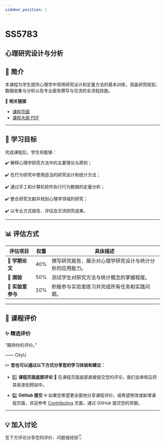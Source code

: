 ```yaml
---
sidebar_position: 1
---
```


# SS5783
## 心理研究设计与分析

## **📘 简介**
本课程为学生提供心理学中常用研究设计和定量方法的基本训练，涵盖研究规划、数据收集与分析以及专业报告撰写与交流的全流程技能。

🔗 **相关链接**
- [课程页面](https://www.cityu.edu.hk/catalogue/pg/202425/course/SS5783.htm)
- [课程大纲 PDF](https://www.cityu.edu.hk/catalogue/pg/202425/course/SS5783.pdf)

---

## **🎯 学习目标**

完成课程后，学生将能够：

✔️ 解释心理学研究方法中的主要理论与原则；

✔️ 在行为研究中使用适当的研究设计和统计方法；

✔️ 通过手工和计算机软件执行行为数据的定量分析；

✔️ 整合研究文献并规划心理学领域的研究；

✔️ 以专业方式报告、评估及交流研究成果。

---

## **📊 评估方式**

| **评估项目**             | **权重** | **具体描述**                                                                                       |
|------------------------|---------|---------------------------------------------------------------------------------------------------|
| **📄 学期论文**          | 40%     | 撰写研究报告，展示对心理学研究设计与统计分析的应用能力。                                                   |
| **📝 测验**             | 50%     | 测试学生对研究方法与统计概念的掌握程度。                                                                 |
| **💬 实验室参与**         | 10%     | 积极参与实验室练习并完成所有任务和实践问题。                                                              |

---

## **💬 课程评价**

### ✨ **精选评价**
<div className={commentStyles.commentBox}>
    <p className={commentStyles.commentText}>
        “期待你的评价。”
    </p>
    <p className={commentStyles.commentAuthor}>—— CityU</p>
</div>

✏️ **您也可以通过以下方式分享您的学习体验和建议：**

- 1️⃣ **课程页面底部评论**
💬 在课程页面底部直接提交您的评论，我们会审核后将其收录到网站中。

- 2️⃣ **GitHub 提交**
🌐 如果您希望更全面地分享课程评价，或希望修改或新增课程页面，欢迎参考 [Contributing](https://penjc.github.io/cityU-navigator/contributing) 页面，通过 GitHub 提交您的贡献。

---

## **💡 加入讨论**

在下方评论分享您的评价、问题或经验👇
<Utterances />
